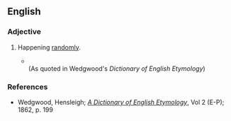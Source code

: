 ==English==

===Adjective===
{{en-adj|-}}

# {{lb|en|obsolete}} Happening [[randomly]].
#* {{quote-book|year=~1596|title=A Tale of a Tub|author=[[w:Ben Jonson|Ben Jonson]]|url=http://hollowaypages.com/jonson1692tub.htm
|passage=I put it <br/> Ev'n to your worship's bitterment, habnab; <br/> I shall have a chance of the dice for it.}} <br/>(As quoted in Wedgwood's ''Dictionary of English Etymology'')

===References===
* Wedgwood, Hensleigh; ''[http://books.google.com/books?id=eXIPAAAAYAAJ A Dictionary of English Etymology]'', Vol 2 (E-P); 1862, p. 199
